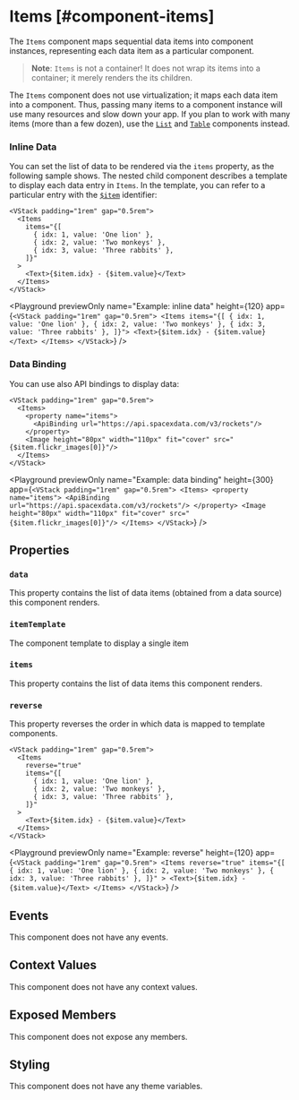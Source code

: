 
# Items [#component-items]

The `Items` component maps sequential data items into component instances, representing each data item as a particular component.

> **Note**: `Items` is not a container! It does not wrap its items into a container; it merely renders the its children.

The `Items` component does not use virtualization; it maps each data item into a component.
Thus, passing many items to a component instance will use many resources and slow down your app.
If you plan to work with many items (more than a few dozen), use the [`List`](./List) and [`Table`](./Table) components instead.

### Inline Data

You can set the list of data to be rendered via the `items` property, as the following sample shows.
The nested child component describes a template to display each data entry in `Items`.
In the template, you can refer to a particular entry with the [`$item`](#&item) identifier:

```ueml copy {9}
<VStack padding="1rem" gap="0.5rem">
  <Items
    items="{[
      { idx: 1, value: 'One lion' },
      { idx: 2, value: 'Two monkeys' },
      { idx: 3, value: 'Three rabbits' },
    ]}"
  >
    <Text>{$item.idx} - {$item.value}</Text>
  </Items>
</VStack>
```

<Playground
  previewOnly
  name="Example: inline data"
  height={120}
  app={`
  <VStack padding="1rem" gap="0.5rem">
    <Items items="{[
      { idx: 1, value: 'One lion' },
      { idx: 2, value: 'Two monkeys' },
      { idx: 3, value: 'Three rabbits' },
    ]}">
      <Text>{$item.idx} - {$item.value}</Text>
    </Items>
  </VStack>
  `}
/>

### Data Binding

You can use also API bindings to display data:

```ueml copy {3-5}
<VStack padding="1rem" gap="0.5rem">
  <Items>
    <property name="items">
      <ApiBinding url="https://api.spacexdata.com/v3/rockets"/>
    </property>
    <Image height="80px" width="110px" fit="cover" src="{$item.flickr_images[0]}"/>
  </Items>
</VStack>
```

<Playground
  previewOnly
  name="Example: data binding"
  height={300}
  app={`
  <VStack padding="1rem" gap="0.5rem">
    <Items>
      <property name="items">
        <ApiBinding url="https://api.spacexdata.com/v3/rockets"/>
      </property>
      <Image height="80px" width="110px" fit="cover" src="{$item.flickr_images[0]}"/>
    </Items>
  </VStack>
  `}
/>

## Properties

### `data`

This property contains the list of data items (obtained from a data source) this component renders.

### `itemTemplate`

The component template to display a single item

### `items`

This property contains the list of data items this component renders.

### `reverse`

This property reverses the order in which data is mapped to template components.

```ueml copy {3}
<VStack padding="1rem" gap="0.5rem">
  <Items
    reverse="true"
    items="{[
      { idx: 1, value: 'One lion' },
      { idx: 2, value: 'Two monkeys' },
      { idx: 3, value: 'Three rabbits' },
    ]}"
  >
    <Text>{$item.idx} - {$item.value}</Text>
  </Items>
</VStack>
```

<Playground
  previewOnly
  name="Example: reverse"
  height={120}
  app={`
  <VStack padding="1rem" gap="0.5rem">
    <Items
      reverse="true"
      items="{[
        { idx: 1, value: 'One lion' },
        { idx: 2, value: 'Two monkeys' },
        { idx: 3, value: 'Three rabbits' },
      ]}"
    >
      <Text>{$item.idx} - {$item.value}</Text>
    </Items>
  </VStack>
  `}
/>

## Events

This component does not have any events.

## Context Values

This component does not have any context values.

## Exposed Members

This component does not expose any members.

## Styling

This component does not have any theme variables.
